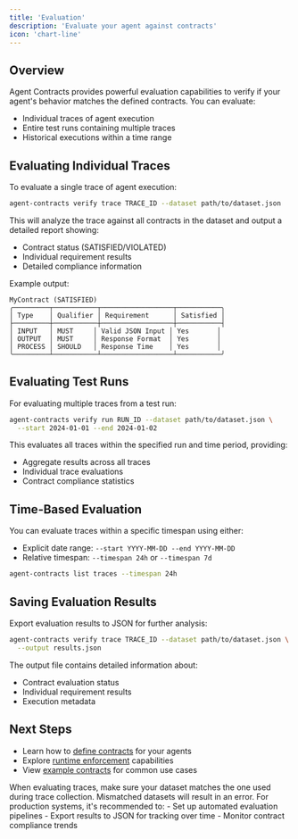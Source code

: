 ```yaml
---
title: 'Evaluation'
description: 'Evaluate your agent against contracts'
icon: 'chart-line'
---
```


## Overview

Agent Contracts provides powerful evaluation capabilities to verify if your agent's behavior matches the defined contracts. You can evaluate:
- Individual traces of agent execution
- Entire test runs containing multiple traces
- Historical executions within a time range

## Evaluating Individual Traces

To evaluate a single trace of agent execution:

```bash
agent-contracts verify trace TRACE_ID --dataset path/to/dataset.json
```

This will analyze the trace against all contracts in the dataset and output a detailed report showing:
- Contract status (SATISFIED/VIOLATED)
- Individual requirement results
- Detailed compliance information

Example output:
```
MyContract (SATISFIED)
╭─────────┬───────────┬──────────────────┬───────────╮
│ Type    │ Qualifier │ Requirement      │ Satisfied │
├─────────┼───────────┼──────────────────┼───────────┤
│ INPUT   │ MUST     │ Valid JSON Input │ Yes       │
│ OUTPUT  │ MUST     │ Response Format  │ Yes       │
│ PROCESS │ SHOULD   │ Response Time    │ Yes       │
╰─────────┴───────────┴──────────────────┴───────────╯
```

## Evaluating Test Runs

For evaluating multiple traces from a test run:

```bash
agent-contracts verify run RUN_ID --dataset path/to/dataset.json \
  --start 2024-01-01 --end 2024-01-02
```

This evaluates all traces within the specified run and time period, providing:
- Aggregate results across all traces
- Individual trace evaluations
- Contract compliance statistics

## Time-Based Evaluation

You can evaluate traces within a specific timespan using either:
- Explicit date range: `--start YYYY-MM-DD --end YYYY-MM-DD`
- Relative timespan: `--timespan 24h` or `--timespan 7d`

```bash
agent-contracts list traces --timespan 24h
```

## Saving Evaluation Results

Export evaluation results to JSON for further analysis:

```bash
agent-contracts verify trace TRACE_ID --dataset path/to/dataset.json \
  --output results.json
```

The output file contains detailed information about:
- Contract evaluation status
- Individual requirement results
- Execution metadata

## Next Steps

- Learn how to [define contracts](/define/contracts) for your agents
- Explore [runtime enforcement](/enforce/runtime) capabilities
- View [example contracts](/examples) for common use cases

<Tip>
When evaluating traces, make sure your dataset matches the one used during trace collection. Mismatched datasets will result in an error.
</Tip>

<Tip>
For production systems, it's recommended to:
- Set up automated evaluation pipelines
- Export results to JSON for tracking over time
- Monitor contract compliance trends
</Tip>